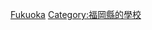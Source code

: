 {{日本行政區劃分類導航|的大學}}
{{Commonscat|Universities and colleges in Fukuoka prefecture}}

[[Category:日本各都道府縣的大學|Fukuoka]]
[[Category:福岡縣的學校|Category:福岡縣的學校]]